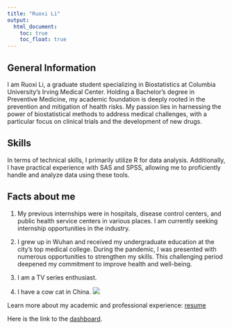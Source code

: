 ```yaml
---
title: "Ruoxi Li"
output: 
  html_document:
    toc: true
    toc_float: true
---
```


## General Information

I am Ruoxi Li, a graduate student specializing in Biostatistics at Columbia University's Irving Medical Center. Holding a Bachelor's degree in Preventive Medicine, my academic foundation is deeply rooted in the prevention and mitigation of health risks. My passion lies in harnessing the power of biostatistical methods to address medical challenges, with a particular focus on clinical trials and the development of new drugs.

## Skills

In terms of technical skills, I primarily utilize R for data analysis. Additionally, I have practical experience with SAS and SPSS, allowing me to proficiently handle and analyze data using these tools.

## Facts about me

1. My previous internships were in hospitals, disease control centers, and public health service centers in various places. I am currently seeking internship opportunities in the industry.

2. I grew up in Wuhan and received my undergraduate education at the city's top medical college. During the pandemic, I was presented with numerous opportunities to strengthen my skills. This challenging period deepened my commitment to improve health and well-being.

3. I am a TV series enthusiast.

4. I have a cow cat in China.
![](kitty.jpg)

Learn more about my academic and professional experience: [resume](About-me.html)

Here is the link to the [dashboard](dashboard.html).


